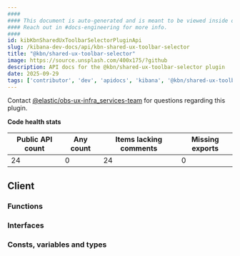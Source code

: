 ```yaml
---
####
#### This document is auto-generated and is meant to be viewed inside our experimental, new docs system.
#### Reach out in #docs-engineering for more info.
####
id: kibKbnSharedUxToolbarSelectorPluginApi
slug: /kibana-dev-docs/api/kbn-shared-ux-toolbar-selector
title: "@kbn/shared-ux-toolbar-selector"
image: https://source.unsplash.com/400x175/?github
description: API docs for the @kbn/shared-ux-toolbar-selector plugin
date: 2025-09-29
tags: ['contributor', 'dev', 'apidocs', 'kibana', '@kbn/shared-ux-toolbar-selector']
---
```




Contact [@elastic/obs-ux-infra_services-team](https://github.com/orgs/elastic/teams/obs-ux-infra_services-team) for questions regarding this plugin.

**Code health stats**

| Public API count  | Any count | Items lacking comments | Missing exports |
|-------------------|-----------|------------------------|-----------------|
| 24 | 0 | 24 | 0 |

## Client

### Functions
<DocDefinitionList data={kbnSharedUxToolbarSelectorObj.client.functions}/>

### Interfaces
<DocDefinitionList data={kbnSharedUxToolbarSelectorObj.client.interfaces}/>

### Consts, variables and types
<DocDefinitionList data={kbnSharedUxToolbarSelectorObj.client.misc}/>


